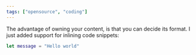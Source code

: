 ```yaml
---
tags: ["opensource", "coding"]
---
```


The advantage of owning your content, is that you can decide its format. I just added support for inlining code snippets:

```swift
let message = "Hello world"
```
